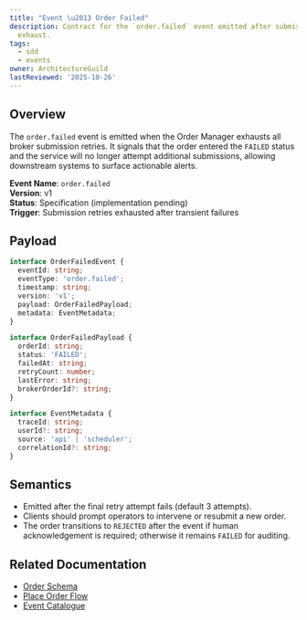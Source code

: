 ```yaml
---
title: "Event \u2013 Order Failed"
description: Contract for the `order.failed` event emitted after submission retries
  exhaust.
tags:
  - sdd
  - events
owner: ArchitectureGuild
lastReviewed: '2025-10-26'
---
```

## Overview

The `order.failed` event is emitted when the Order Manager exhausts all broker submission retries. It signals that the order entered the `FAILED` status and the service will no longer attempt additional submissions, allowing downstream systems to surface actionable alerts.

**Event Name**: `order.failed`  
**Version**: v1  
**Status**: Specification (implementation pending)  
**Trigger**: Submission retries exhausted after transient failures

## Payload

```typescript
interface OrderFailedEvent {
  eventId: string;
  eventType: 'order.failed';
  timestamp: string;
  version: 'v1';
  payload: OrderFailedPayload;
  metadata: EventMetadata;
}

interface OrderFailedPayload {
  orderId: string;
  status: 'FAILED';
  failedAt: string;
  retryCount: number;
  lastError: string;
  brokerOrderId?: string;
}

interface EventMetadata {
  traceId: string;
  userId?: string;
  source: 'api' | 'scheduler';
  correlationId?: string;
}
```

## Semantics

- Emitted after the final retry attempt fails (default 3 attempts).
- Clients should prompt operators to intervene or resubmit a new order.
- The order transitions to `REJECTED` after the event if human acknowledgement is required; otherwise it remains `FAILED` for auditing.

## Related Documentation

- [Order Schema](../../domain/schemas/v1/order)
- [Place Order Flow](../../flows/v1/place-order)
- [Event Catalogue](/sdd/events/v1)
